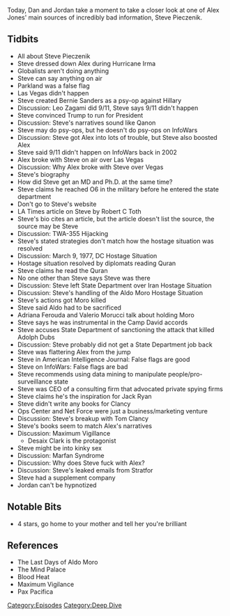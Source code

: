{{DEFAULTSORT:
    #_EPISODE_0340:All About Steve
}}{{Episode
    | title           = All About Steve
    | caption         = [https://knowledgefight.libsyn.com/knowledge-fight-all-about-steve Listen to this episode on Libsyn]
    | episodeNumber   = 340
    | length          = 01:59:11
    | airDate         = September 6, 2019
    | episodeType     = [[:Category:Deep Dive|Deep Dive]]
    | appearance      = [[Steve Pieczenik]], [[Leo Zagami]], [[Robert C Toth]], [[Aldo Moro]], [[Adriana Ferouda]], [[Valerio Morucci]], [[Adolph Dubs]], [[Tom Clancy]]
    | previousEpisode = [[339: March 29-April 1, 2013]]
    | nextEpisode     = [[341: September 5, 2019]]
}}

{{Stub}}

Today, Dan and Jordan take a moment to take a closer look at one of Alex Jones' main sources of incredibly bad information, Steve Pieczenik.

==Tidbits==

*All about Steve Pieczenik
*Steve dressed down Alex during Hurricane Irma
*Globalists aren't doing anything
*Steve can say anything on air
*Parkland was a false flag
*Las Vegas didn't happen
*Steve created Bernie Sanders as a psy-op against Hillary
*Discussion: Leo Zagami did 9/11, Steve says 9/11 didn't happen
*Steve convinced Trump to run for President
*Discussion: Steve's narratives sound like Qanon
*Steve may do psy-ops, but he doesn't do psy-ops on InfoWars
*Discussion: Steve got Alex into lots of trouble, but Steve also boosted Alex
*Steve said 9/11 didn't happen on InfoWars back in 2002
*Alex broke with Steve on air over Las Vegas
*Discussion: Why Alex broke with Steve over Vegas
*Steve's biography
*How did Steve get an MD and Ph.D. at the same time?
*Steve claims he reached O6 in the military before he entered the state department
*Don't go to Steve's website
*LA Times article on Steve by Robert C Toth
*Steve's bio cites an article, but the article doesn't list the source, the source may be Steve
*Discussion: TWA-355 Hijacking
*Steve's stated strategies don't match how the hostage situation was resolved
*Discussion: March 9, 1977, DC Hostage Situation
*Hostage situation resolved by diplomats reading Quran
*Steve claims he read the Quran
*No one other than Steve says Steve was there
*Discussion: Steve left State Department over Iran Hostage Situation
*Discussion: Steve's handling of the Aldo Moro Hostage Situation
*Steve's actions got Moro killed
*Steve said Aldo had to be sacrificed
*Adriana Ferouda and Valerio Morucci talk about holding Moro
*Steve says he was instrumental in the Camp David accords
*Steve accuses State Department of sanctioning the attack that killed Adolph Dubs
*Discussion: Steve probably did not get a State Department job back
*Steve was flattering Alex from the jump
*Steve in American Intelligence Journal: False flags are good
*Steve on InfoWars: False flags are bad
*Steve recommends using data mining to manipulate people/pro-surveillance state
*Steve was CEO of a consulting firm that advocated private spying firms
*Steve claims he's the inspiration for Jack Ryan
*Steve didn't write any books for Clancy
*Ops Center and Net Force were just a business/marketing venture
*Discussion: Steve's breakup with Tom Clancy
*Steve's books seem to match Alex's narratives
*Discussion: Maximum Vigillance
**Desaix Clark is the protagonist
*Steve might be into kinky sex
*Discussion: Marfan Syndrome
*Discussion: Why does Steve fuck with Alex?
*Discussion: Steve's leaked emails from Stratfor
*Steve had a supplement company
*Jordan can't be hypnotized

==Notable Bits==

*4 stars, go home to your mother and tell her you're brilliant

==References==

*The Last Days of Aldo Moro
*The Mind Palace
*Blood Heat
*Maximum Vigilance
*Pax Pacifica

[[Category:Episodes]]
[[Category:Deep Dive]]
